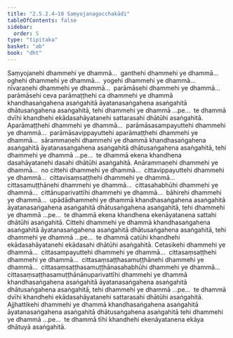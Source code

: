 ```yaml
---
title: "2.5.2.4–10 Saṃyojanagocchakādi"
tableOfContents: false
sidebar:
  order: 5
type: "tipitaka"
basket: "ab"
book: "dht"
---
```



<DynamicBreadcrumb />

<Division number="220" book="dht" bookNo="31" page="40">

<Paragraph number="294" book="dht">
Saṃyojanehi dhammehi ye dhammā…  ganthehi dhammehi ye dhammā…  oghehi dhammehi ye dhammā…  yogehi dhammehi ye dhammā…  nīvaraṇehi dhammehi ye dhammā…  parāmāsehi dhammehi ye dhammā…  parāmāsehi ceva parāmaṭṭhehi ca dhammehi ye dhammā khandhasaṅgahena asaṅgahitā āyatanasaṅgahena asaṅgahitā dhātusaṅgahena asaṅgahitā, tehi dhammehi ye dhammā …pe…  te dhammā dvīhi khandhehi ekādasahāyatanehi sattarasahi dhātūhi asaṅgahitā.
</Paragraph>

</Division>
<Division number="221" book="dht" bookNo="31" page="40">

<Paragraph number="295" book="dht">
Aparāmaṭṭhehi dhammehi ye dhammā…  parāmāsasampayuttehi dhammehi ye dhammā…  parāmāsavippayuttehi aparāmaṭṭhehi dhammehi ye dhammā…  sārammaṇehi dhammehi ye dhammā khandhasaṅgahena asaṅgahitā āyatanasaṅgahena asaṅgahitā dhātusaṅgahena asaṅgahitā, tehi dhammehi ye dhammā …pe…  te dhammā ekena khandhena dasahāyatanehi dasahi dhātūhi asaṅgahitā.
</Paragraph>

</Division>
<Division number="222" book="dht" bookNo="31" page="41">

<Paragraph number="296" book="dht">
Anārammaṇehi dhammehi ye dhammā…  no cittehi dhammehi ye dhammā…  cittavippayuttehi dhammehi ye dhammā…  cittavisaṃsaṭṭhehi dhammehi ye dhammā…  cittasamuṭṭhānehi dhammehi ye dhammā…  cittasahabhūhi dhammehi ye dhammā…  cittānuparivattīhi dhammehi ye dhammā…  bāhirehi dhammehi ye dhammā…  upādādhammehi ye dhammā khandhasaṅgahena asaṅgahitā āyatanasaṅgahena asaṅgahitā dhātusaṅgahena asaṅgahitā, tehi dhammehi ye dhammā …pe…  te dhammā ekena khandhena ekenāyatanena sattahi dhātūhi asaṅgahitā.
</Paragraph>

</Division>
<Division number="223" book="dht" bookNo="31" page="41">

<Paragraph number="297" book="dht">
Cittehi dhammehi ye dhammā khandhasaṅgahena asaṅgahitā āyatanasaṅgahena asaṅgahitā dhātusaṅgahena asaṅgahitā, tehi dhammehi ye dhammā …pe…  te dhammā catūhi khandhehi ekādasahāyatanehi ekādasahi dhātūhi asaṅgahitā.
</Paragraph>

</Division>
<Division number="224" book="dht" bookNo="31" page="41">

<Paragraph number="298" book="dht">
Cetasikehi dhammehi ye dhammā…  cittasampayuttehi dhammehi ye dhammā…  cittasaṃsaṭṭhehi dhammehi ye dhammā…  cittasaṃsaṭṭhasamuṭṭhānehi dhammehi ye dhammā…  cittasaṃsaṭṭhasamuṭṭhānasahabhūhi dhammehi ye dhammā…  cittasaṃsaṭṭhasamuṭṭhānānuparivattīhi dhammehi ye dhammā khandhasaṅgahena asaṅgahitā āyatanasaṅgahena asaṅgahitā dhātusaṅgahena asaṅgahitā, tehi dhammehi ye dhammā …pe…  te dhammā dvīhi khandhehi ekādasahāyatanehi sattarasahi dhātūhi asaṅgahitā.
</Paragraph>

</Division>
<Division number="225" book="dht" bookNo="31" page="41">

<Paragraph number="299" book="dht">
Ajjhattikehi dhammehi ye dhammā khandhasaṅgahena asaṅgahitā āyatanasaṅgahena asaṅgahitā dhātusaṅgahena asaṅgahitā tehi dhammehi ye dhammā …pe…  te dhammā tīhi khandhehi ekenāyatanena ekāya dhātuyā asaṅgahitā.
</Paragraph>
</Division>
